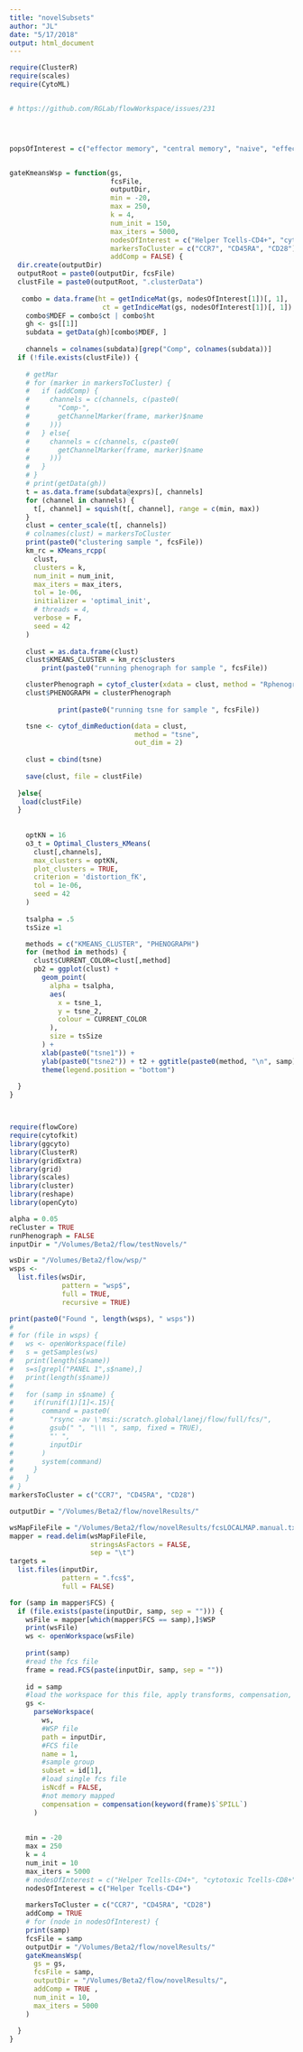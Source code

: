 ```yaml
---
title: "novelSubsets"
author: "JL"
date: "5/17/2018"
output: html_document
---
```


```r




require(ClusterR)
require(scales)
require(CytoML)


# https://github.com/RGLab/flowWorkspace/issues/231




popsOfInterest = c("effector memory", "central memory", "naive", "effector")


gateKmeansWsp = function(gs,
                         fcsFile,
                         outputDir,
                         min = -20,
                         max = 250,
                         k = 4,
                         num_init = 150,
                         max_iters = 5000,
                         nodesOfInterest = c("Helper Tcells-CD4+", "cytotoxic Tcells-CD8+"),
                         markersToCluster = c("CCR7", "CD45RA", "CD28"),
                         addComp = FALSE) {
  dir.create(outputDir)
  outputRoot = paste0(outputDir, fcsFile)
  clustFile = paste0(outputRoot, ".clusterData")
  
   combo = data.frame(ht = getIndiceMat(gs, nodesOfInterest[1])[, 1],
                       ct = getIndiceMat(gs, nodesOfInterest[1])[, 1])
    combo$MDEF = combo$ct | combo$ht
    gh <- gs[[1]]
    subdata = getData(gh)[combo$MDEF, ]
    
    channels = colnames(subdata)[grep("Comp", colnames(subdata))]
  if (!file.exists(clustFile)) {
   
    # getMar
    # for (marker in markersToCluster) {
    #   if (addComp) {
    #     channels = c(channels, c(paste0(
    #       "Comp-",
    #       getChannelMarker(frame, marker)$name
    #     )))
    #   } else{
    #     channels = c(channels, c(paste0(
    #       getChannelMarker(frame, marker)$name
    #     )))
    #   }
    # }
    # print(getData(gh))
    t = as.data.frame(subdata@exprs)[, channels]
    for (channel in channels) {
      t[, channel] = squish(t[, channel], range = c(min, max))
    }
    clust = center_scale(t[, channels])
    # colnames(clust) = markersToCluster
    print(paste0("clustering sample ", fcsFile))
    km_rc = KMeans_rcpp(
      clust,
      clusters = k,
      num_init = num_init,
      max_iters = max_iters,
      tol = 1e-06,
      initializer = 'optimal_init',
      # threads = 4,
      verbose = F,
      seed = 42
    )
    
    clust = as.data.frame(clust)
    clust$KMEANS_CLUSTER = km_rc$clusters
        print(paste0("running phenograph for sample ", fcsFile))

    clusterPhenograph = cytof_cluster(xdata = clust, method = "Rphenograph")
    clust$PHENOGRAPH = clusterPhenograph
    
            print(paste0("running tsne for sample ", fcsFile))

    tsne <- cytof_dimReduction(data = clust,
                               method = "tsne",
                               out_dim = 2)
    
    clust = cbind(tsne)
    
    save(clust, file = clustFile)
    
  }else{
   load(clustFile) 
  }
    
    
    optKN = 16
    o3_t = Optimal_Clusters_KMeans(
      clust[,channels],
      max_clusters = optKN,
      plot_clusters = TRUE,
      criterion = 'distortion_fK',
      tol = 1e-06,
      seed = 42
    )
    
    tsalpha = .5
    tsSize =1

    methods = c("KMEANS_CLUSTER", "PHENOGRAPH")
    for (method in methods) {
      clust$CURRENT_COLOR=clust[,method]
      pb2 = ggplot(clust) +
        geom_point(
          alpha = tsalpha,
          aes(
            x = tsne_1,
            y = tsne_2,
            colour = CURRENT_COLOR
          ),
          size = tsSize
        ) +
        xlab(paste0("tsne1")) +
        ylab(paste0("tsne2")) + t2 + ggtitle(paste0(method, "\n", samp)) +
        theme(legend.position = "bottom")
  
  }
}



require(flowCore)
require(cytofkit)
library(ggcyto)
library(ClusterR)
library(gridExtra)
library(grid)
library(scales)
library(cluster)
library(reshape)
library(openCyto)

alpha = 0.05
reCluster = TRUE
runPhenograph = FALSE
inputDir = "/Volumes/Beta2/flow/testNovels/"

wsDir = "/Volumes/Beta2/flow/wsp/"
wsps <-
  list.files(wsDir,
             pattern = "wsp$",
             full = TRUE,
             recursive = TRUE)

print(paste0("Found ", length(wsps), " wsps"))
#
# for (file in wsps) {
#   ws <- openWorkspace(file)
#   s = getSamples(ws)
#   print(length(s$name))
#   s=s[grepl("PANEL 1",s$name),]
#   print(length(s$name))
#
#   for (samp in s$name) {
#     if(runif(1)[1]<.15){
#       command = paste0(
#         "rsync -av \'msi:/scratch.global/lanej/flow/full/fcs/",
#         gsub(" ", "\\\ ", samp, fixed = TRUE),
#         "' ",
#         inputDir
#       )
#       system(command)
#     }
#   }
# }
markersToCluster = c("CCR7", "CD45RA", "CD28")

outputDir = "/Volumes/Beta2/flow/novelResults/"

wsMapFileFile = "/Volumes/Beta2/flow/novelResults/fcsLOCALMAP.manual.txt"
mapper = read.delim(wsMapFileFile,
                    stringsAsFactors = FALSE,
                    sep = "\t")
targets =
  list.files(inputDir,
             pattern = ".fcs$",
             full = FALSE)

for (samp in mapper$FCS) {
  if (file.exists(paste(inputDir, samp, sep = ""))) {
    wsFile = mapper[which(mapper$FCS == samp),]$WSP
    print(wsFile)
    ws <- openWorkspace(wsFile)
    
    print(samp)
    #read the fcs file
    frame = read.FCS(paste(inputDir, samp, sep = ""))
    
    id = samp
    #load the workspace for this file, apply transforms, compensation, and gates
    gs <-
      parseWorkspace(
        ws,
        #WSP file
        path = inputDir,
        #FCS file
        name = 1,
        #sample group
        subset = id[1],
        #load single fcs file
        isNcdf = FALSE,
        #not memory mapped
        compensation = compensation(keyword(frame)$`SPILL`)
      )
    
    
    min = -20
    max = 250
    k = 4
    num_init = 10
    max_iters = 5000
    # nodesOfInterest = c("Helper Tcells-CD4+", "cytotoxic Tcells-CD8+")
    nodesOfInterest = c("Helper Tcells-CD4+")
    
    markersToCluster = c("CCR7", "CD45RA", "CD28")
    addComp = TRUE
    # for (node in nodesOfInterest) {
    print(samp)
    fcsFile = samp
    outputDir = "/Volumes/Beta2/flow/novelResults/"
    gateKmeansWsp(
      gs = gs,
      fcsFile = samp,
      outputDir = "/Volumes/Beta2/flow/novelResults/",
      addComp = TRUE ,
      num_init = 10,
      max_iters = 5000
    )
    
  }
}

```
